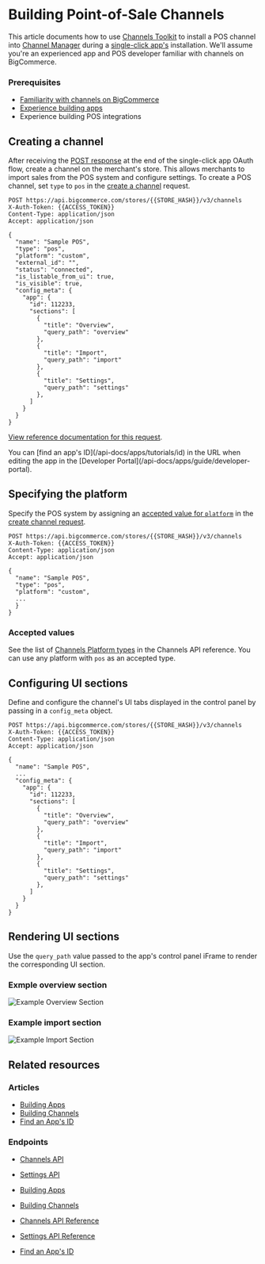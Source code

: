 # Building Point-of-Sale Channels

This article documents how to use [Channels Toolkit](/api-docs/channels/guide/channels-toolkit-reference) to install a POS channel into [Channel Manager](https://support.bigcommerce.com/s/article/Selling-Everywhere-with-Channel-Manager) during a [single-click app's](/api-docs/apps/guide/types) installation. We'll assume you're an experienced app and POS developer familiar with channels on BigCommerce.

### Prerequisites


- [Familiarity with channels on BigCommerce](/api-docs/channels/guide/overview)
- [Experience building apps](/api-docs/apps/guide/intro)
- Experience building POS integrations

## Creating a channel

After receiving the [POST response](/api-docs/apps/guide/auth#receiving-the-post-response) at the end of the single-click app OAuth flow, create a channel on the merchant's store. This allows merchants to import sales from the POS system and configure settings. To create a POS channel, set `type` to `pos` in the [create a channel](/docs/rest-management/channels#create-a-channel) request.

```http filename="Example request: Create a channel" showLineNumbers copy
POST https://api.bigcommerce.com/stores/{{STORE_HASH}}/v3/channels
X-Auth-Token: {{ACCESS_TOKEN}}
Content-Type: application/json
Accept: application/json

{
  "name": "Sample POS",
  "type": "pos",
  "platform": "custom",
  "external_id": "",
  "status": "connected",
  "is_listable_from_ui": true,
  "is_visible": true,
  "config_meta": {
    "app": {
      "id": 112233,
      "sections": [
        {
          "title": "Overview",
          "query_path": "overview"
        },
        {
          "title": "Import",
          "query_path": "import"
        },
        {
          "title": "Settings",
          "query_path": "settings"
        },
      ]
    }
  }
}
```

[View reference documentation for this request](/docs/rest-management/channels#create-a-channel).

<Callout type="info">
  You can [find an app's ID](/api-docs/apps/tutorials/id) in the URL when editing the app in the [Developer Portal](/api-docs/apps/guide/developer-portal).
</Callout>


## Specifying the platform

Specify the POS system by assigning an [accepted value for `platform`](#accepted-values) in the [create channel request](/docs/rest-management/channels#create-a-channel).

```http filename="Example request: Create a channel" showLineNumbers copy
POST https://api.bigcommerce.com/stores/{{STORE_HASH}}/v3/channels
X-Auth-Token: {{ACCESS_TOKEN}}
Content-Type: application/json
Accept: application/json

{
  "name": "Sample POS",
  "type": "pos",
  "platform": "custom",
  ...
  }
}
```

### Accepted values

See the list of [Channels Platform types](/docs/rest-management/channels#platform) in the Channels API reference. You can use any platform with `pos` as an accepted type.

## Configuring UI sections

Define and configure the channel's UI tabs displayed in the control panel by passing in a `config_meta` object.

```http filename="Example request: Create a channel" showLineNumbers copy
POST https://api.bigcommerce.com/stores/{{STORE_HASH}}/v3/channels
X-Auth-Token: {{ACCESS_TOKEN}}
Content-Type: application/json
Accept: application/json

{
  "name": "Sample POS",
  ...
  "config_meta": {
    "app": {
      "id": 112233,
      "sections": [
        {
          "title": "Overview",
          "query_path": "overview"
        },
        {
          "title": "Import",
          "query_path": "import"
        },
        {
          "title": "Settings",
          "query_path": "settings"
        },
      ]
    }
  }
}
```

## Rendering UI sections

Use the `query_path` value passed to the app's control panel iFrame to render the corresponding UI section.

### Exmple overview section

![Example Overview Section](https://storage.googleapis.com/bigcommerce-production-dev-center/images/channels/channels-channel-overview.png "Example Overview Section")

### Example import section

![Example Import Section](https://storage.googleapis.com/bigcommerce-production-dev-center/images/channels/channels-pos-import.png "Example Import Section")

## Related resources

### Articles

- [Building Apps](/api-docs/apps/guide/intro)
- [Building Channels](/api-docs/channels/guide/overview)
- [Find an App's ID](/api-docs/apps/tutorials/id)

### Endpoints

- [Channels API](/docs/rest-management/channels)
- [Settings API](/docs/rest-management/settings)

- [Building Apps](/api-docs/apps/guide/intro)
- [Building Channels](/api-docs/channels/guide/overview)
- [Channels API Reference](/docs/rest-management/channels)
- [Settings API Reference](/docs/rest-management/settings)
- [Find an App's ID](/api-docs/apps/tutorials/id)
